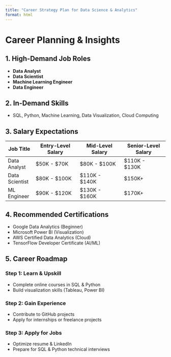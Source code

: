 ```yaml
---
title: "Career Strategy Plan for Data Science & Analytics"
format: html
---
```


# Career Planning & Insights

## 1. High-Demand Job Roles
- **Data Analyst**
- **Data Scientist**
- **Machine Learning Engineer**
- **Data Engineer**

## 2. In-Demand Skills
- SQL, Python, Machine Learning, Data Visualization, Cloud Computing

## 3. Salary Expectations
| Job Title | Entry-Level Salary | Mid-Level Salary | Senior-Level Salary |
|-----------|-----------------|-----------------|-----------------|
| Data Analyst | $50K - $70K | $80K - $100K | $110K - $130K |
| Data Scientist | $80K - $100K | $110K - $140K | $150K+ |
| ML Engineer | $90K - $120K | $130K - $160K | $170K+ |

## 4. Recommended Certifications
- Google Data Analytics (Beginner)
- Microsoft Power BI (Visualization)
- AWS Certified Data Analytics (Cloud)
- TensorFlow Developer Certificate (AI/ML)

## 5. Career Roadmap
### **Step 1: Learn & Upskill**
- Complete online courses in SQL & Python
- Build visualization skills (Tableau, Power BI)

### **Step 2: Gain Experience**
- Contribute to GitHub projects
- Apply for internships or freelance projects

### **Step 3: Apply for Jobs**
- Optimize resume & LinkedIn
- Prepare for SQL & Python technical interviews
